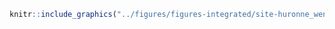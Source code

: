 <!-- #### Sites d’intérêt - Nation Huronne-Wendat - Espèce en péril {-} -->


<!-- -------------------------------------------------- -->

```r
knitr::include_graphics("../figures/figures-integrated/site-huronne_wendat_espece_peril.png")
```

<br>
